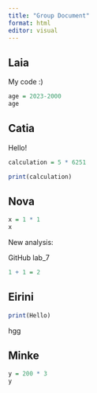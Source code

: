 ```yaml
---
title: "Group Document"
format: html
editor: visual
---
```


## Laia

My code :)

```r
age = 2023-2000
age
```

## Catia

Hello!

```r
calculation = 5 * 6251

print(calculation)
```

## Nova

```r
x = 1 * 1 
x

```

New analysis:

GitHub lab_7

```r
1 + 1 = 2
```

## Eirini

```r
print(Hello)
```

hgg

## Minke

```r
y = 200 * 3
y
```

